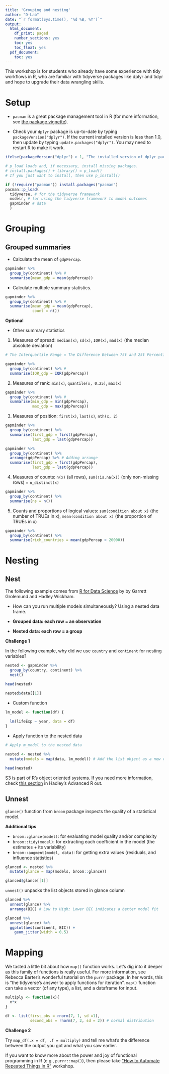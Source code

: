 ```yaml
---
title: 'Grouping and nesting'
author: "D-Lab"
date: "`r format(Sys.time(), '%d %B, %Y')`"
output:
  html_document:
    df_print: paged
    number_sections: yes
    toc: yes
    toc_float: yes
  pdf_document:
    toc: yes
---
```



This workshop is for students who already have some experience with tidy workflows in R, who are familiar with tidyverse packages like dplyr and tidyr and hope to upgrade their data wrangling skills.

# Setup

- `pacman` is a great package management tool in R (for more information, see [the package vignette](http://trinker.github.io/pacman/vignettes/Introduction_to_pacman.html)).

- Check your `dplyr` package is up-to-date by typing `packageVersion("dplyr")`. If the current installed version is less than 1.0, then update by typing `update.packages("dplyr")`. You may need to restart R to make it work.

```r

ifelse(packageVersion("dplyr") > 1, "The installed version of dplyr package is greater than or equal to 1.0.0", update.packages("dplyr"))

```

```r

# p_load loads and, if necessary, install missing packages. 
# install.packages() + library() = p_load()
# If you just want to install, then use p_install()

if (!require("pacman")) install.packages("pacman")
pacman::p_load(
  tidyverse, # for the tidyverse framework
  modelr, # for using the tidyverse framework to model outcomes 
  gapminder # data 
  )

```

# Grouping 

## Grouped summaries 

- Calculate the mean of `gdpPercap`.

```r

gapminder %>%
  group_by(continent) %>% # 
  summarise(mean_gdp = mean(gdpPercap))

```

- Calculate multiple summary statistics.

```r

gapminder %>%
  group_by(continent) %>% # 
  summarise(mean_gdp = mean(gdpPercap),
            count = n())

```

**Optional**

- Other summary statistics

1. Measures of spread: `median(x)`, `sd(x)`, `IQR(x)`, `mad(x)` (the median absolute deviation)

```r

# The Interquartile Range = The Difference Between 75t and 25t Percentiles 

gapminder %>%
  group_by(continent) %>% # 
  summarise(IQR_gdp = IQR(gdpPercap))

```

2. Measures of rank: `min(x)`, `quantile(x, 0.25)`, `max(x)`

```r

gapminder %>%
  group_by(continent) %>% # 
  summarise(min_gdp = min(gdpPercap),
            max_gdp = max(gdpPercap))

```

3. Measures of position: `first(x)`, `last(x)`, `nth(x, 2)`

```r

gapminder %>%
  group_by(continent) %>% 
  summarise(first_gdp = first(gdpPercap),
            last_gdp = last(gdpPercap))

gapminder %>%
  group_by(continent) %>% 
  arrange(gdpPercap) %>% # Adding arrange
  summarise(first_gdp = first(gdpPercap),
            last_gdp = last(gdpPercap))

```

4. Measures of counts: `n(x)` (all rows), `sum(!is.na(x))` (only non-missing rows) = `n_distinct(x)`

```r

gapminder %>%
  group_by(continent) %>%
  summarise(ns = n())

```

5. Counts and proportions of logical values: `sum(condition about x)` (the number of TRUEs in x), `mean(condition about x)` (the proportion of TRUEs in x)

```r

gapminder %>%
  group_by(continent) %>% 
  summarise(rich_countries = mean(gdpPercap > 20000))

```

# Nesting

## Nest

The following example comes from [R for Data Science](https://r4ds.had.co.nz/many-models.html) by by Garrett Grolemund and Hadley Wickham.

- How can you run multiple models simultaneously? Using a nested data frame. 

- **Grouped data: each row = an observation**

- **Nested data: each row = a group**

**Challenge 1**

In the following example, why did we use `country` and `continent` for nesting variables? 

```r

nested <- gapminder %>%
  group_by(country, continent) %>%
  nest() 

head(nested)

nested$data[[1]]

```

- Custom function 

```r

lm_model <- function(df) {
  
  lm(lifeExp ~ year, data = df)
}

```

- Apply function to the nested data 

```r

# Apply m_model to the nested data 

nested <- nested %>%
  mutate(models = map(data, lm_model)) # Add the list object as a new column

head(nested)

```
S3 is part of R's object oriented systems. If you need more information, check [this section](http://adv-r.had.co.nz/S3.html) in Hadley's Advanced R out.

## Unnest 

`glance()` function from `broom` package inspects the quality of a statistical model.

**Additional tips**

- `broom::glance(model)`: for evaluating model quality and/or complexity 
- `broom::tidy(model)`: for extracting each coefficient in the model (the estimates + its variability)
- `broom::augment(model, data)`: for getting extra values (residuals, and influence statistics)


```r

glanced <- nested %>%
  mutate(glance = map(models, broom::glance))

glanced$glance[[1]]

```

`unnest()` unpacks the list objects stored in glance column 

```r

glanced %>% 
  unnest(glance) %>%
  arrange(BIC) # Low to High; Lower BIC indicates a better model fit 

glanced %>% 
  unnest(glance) %>%
  ggplot(aes(continent, BIC)) +
    geom_jitter(width = 0.5)

```

# Mapping 

We tasted a little bit about how `map()` function works. Let's dig into it deeper as this family of functions is really useful. For more information, see Rebecca Barter's wonderful tutorial on the `purrr` package. In her words, this is "the tidyverse's answer to apply functions for iteration". `map()` function can take a vector (of any type), a list, and a dataframe for input. 

```r

multiply <- function(x){
  x*x 
}

df <- list(first_obs = rnorm(7, 1, sd =1),
           second_obs = rnorm(7, 2, sd = 2)) # normal distribution 

```

**Challenge 2**

Try `map_df(.x = df, .f = multiply)` and tell me what's the difference between the output you got and what you saw earlier. 

If you want to know more about the power and joy of functional programming in R (e.g., `purrr::map()`), then please take ["How to Automate Repeated Things in R"](https://github.com/dlab-berkeley/R-functional-programming) workshop.
